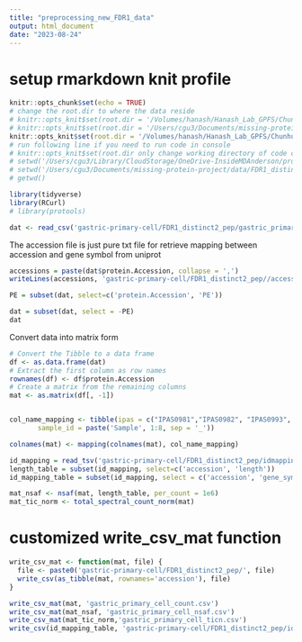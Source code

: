 ```yaml
---
title: "preprocessing_new_FDR1_data"
output: html_document
date: "2023-08-24"
---
```



# setup rmarkdown knit profile
```r
knitr::opts_chunk$set(echo = TRUE)
# change the root.dir to where the data reside
# knitr::opts_knit$set(root.dir = '/Volumes/hanash/Hanash_Lab_GPFS/Chunhui/missing-protein-project-full-data')
# knitr::opts_knit$set(root.dir = '/Users/cgu3/Documents/missing-protein-project/data/FDR1_distinct2_pep')
knitr::opts_knit$set(root.dir = '/Volumes/hanash/Hanash_Lab_GPFS/Chunhui/missing protien project manuscript/missing-protein-project-data')
# run following line if you need to run code in console
# knitr::opts_knit$set(root.dir only change working directory of code chucks not code directly running in console
# setwd('/Users/cgu3/Library/CloudStorage/OneDrive-InsideMDAnderson/proteomics/missing protien project manuscript/missing-protein-project-data')
# setwd('/Users/cgu3/Documents/missing-protein-project/data/FDR1_distinct2_pep')
# getwd()
```


```r
library(tidyverse)
library(RCurl)
# library(protools)
```


```r
dat <- read_csv('gastric-primary-cell/FDR1_distinct2_pep/gastric_primary_cell_final_peptide_uniquespc2-noisoform_Summary.csv')
```

The accession file is just pure txt file for retrieve mapping between accession 
and gene symbol from uniprot
```r
accessions = paste(dat$protein.Accession, collapse = ',')
writeLines(accessions, 'gastric-primary-cell/FDR1_distinct2_pep//accessions.txt')
```



```r
PE = subset(dat, select=c('protein.Accession', 'PE'))
```


```r
dat = subset(dat, select = -PE)
dat
```


Convert data into matrix form
```r
# Convert the Tibble to a data frame
df <- as.data.frame(dat)
# Extract the first column as row names
rownames(df) <- df$protein.Accession
# Create a matrix from the remaining columns
mat <- as.matrix(df[, -1])


col_name_mapping <- tibble(ipas = c("IPAS0981","IPAS0982", "IPAS0993", "IPAS0995", "IPAS0999", "IPAS7100", "IPAS7103", "IPAS7105"),
       sample_id = paste('Sample', 1:8, sep = '_'))

colnames(mat) <- mapping(colnames(mat), col_name_mapping)
```


```r
id_mapping = read_tsv('gastric-primary-cell/FDR1_distinct2_pep/idmapping_2023_09_10.tsv', col_names = c('accession', 'entry', 'gene_symbol', 'length'), skip=1)
length_table = subset(id_mapping, select=c('accession', 'length'))
id_mapping_table = subset(id_mapping, select = c('accession', 'gene_symbol'))
```



```r
mat_nsaf <- nsaf(mat, length_table, per_count = 1e6)
mat_tic_norm <- total_spectral_count_norm(mat)
```

# customized write_csv_mat function
```r
write_csv_mat <- function(mat, file) {
  file <- paste0('gastric-primary-cell/FDR1_distinct2_pep/', file)
  write_csv(as_tibble(mat, rownames='accession'), file)
}
```


```r
write_csv_mat(mat, 'gastric_primary_cell_count.csv')
write_csv_mat(mat_nsaf, 'gastric_primary_cell_nsaf.csv')
write_csv_mat(mat_tic_norm,'gastric_primary_cell_ticn.csv')
write_csv(id_mapping_table, 'gastric-primary-cell/FDR1_distinct2_pep/id_mapping_table.csv')
```

